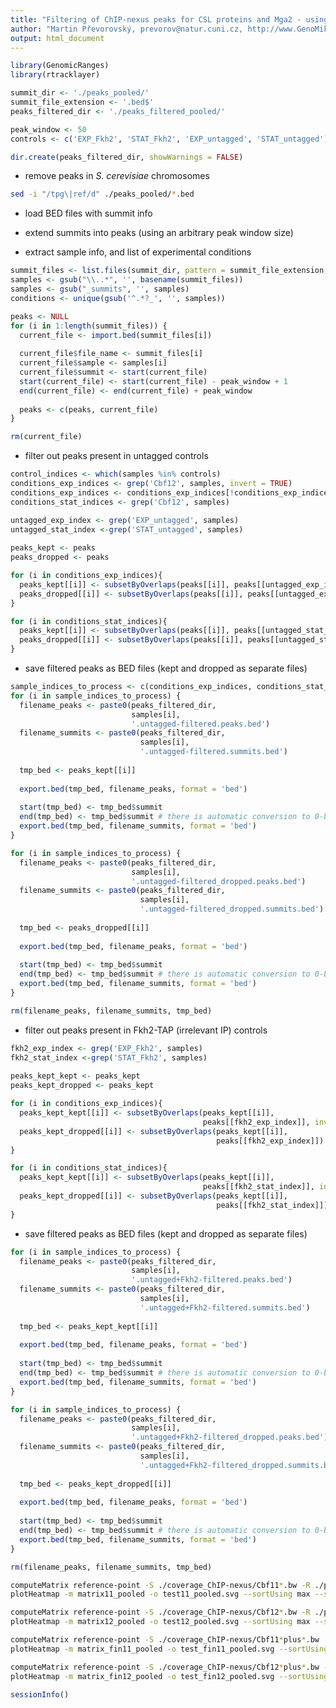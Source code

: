 ```yaml
---
title: "Filtering of ChIP-nexus peaks for CSL proteins and Mga2 - using peaks called from pooled replicate data"
author: "Martin Převorovský, prevorov@natur.cuni.cz, http://www.GenoMik.cz"
output: html_document
---
```


```r
library(GenomicRanges)
library(rtracklayer)

summit_dir <- './peaks_pooled/'
summit_file_extension <- '.bed$'
peaks_filtered_dir <- './peaks_filtered_pooled/'

peak_window <- 50
controls <- c('EXP_Fkh2', 'STAT_Fkh2', 'EXP_untagged', 'STAT_untagged')

dir.create(peaks_filtered_dir, showWarnings = FALSE)
```


* remove peaks in *S. cerevisiae* chromosomes

```bash
sed -i "/tpg\|ref/d" ./peaks_pooled/*.bed
```


* load BED files with summit info

* extend summits into peaks (using an arbitrary peak window size)

* extract sample info, and list of experimental conditions

```r
summit_files <- list.files(summit_dir, pattern = summit_file_extension, full.names = TRUE)
samples <- gsub("\\..*", '', basename(summit_files))
samples <- gsub("_summits", '', samples)
conditions <- unique(gsub('^.*?_', '', samples))

peaks <- NULL
for (i in 1:length(summit_files)) {
  current_file <- import.bed(summit_files[i])
  
  current_file$file_name <- summit_files[i]
  current_file$sample <- samples[i]
  current_file$summit <- start(current_file)
  start(current_file) <- start(current_file) - peak_window + 1
  end(current_file) <- end(current_file) + peak_window
  
  peaks <- c(peaks, current_file)
}

rm(current_file)
```

* filter out peaks present in untagged controls

```r
control_indices <- which(samples %in% controls)
conditions_exp_indices <- grep('Cbf12', samples, invert = TRUE)
conditions_exp_indices <- conditions_exp_indices[!conditions_exp_indices %in% control_indices]
conditions_stat_indices <- grep('Cbf12', samples)

untagged_exp_index <- grep('EXP_untagged', samples)
untagged_stat_index <-grep('STAT_untagged', samples) 
  
peaks_kept <- peaks
peaks_dropped <- peaks

for (i in conditions_exp_indices){
  peaks_kept[[i]] <- subsetByOverlaps(peaks[[i]], peaks[[untagged_exp_index]], invert = TRUE)
  peaks_dropped[[i]] <- subsetByOverlaps(peaks[[i]], peaks[[untagged_exp_index]])
}

for (i in conditions_stat_indices){
  peaks_kept[[i]] <- subsetByOverlaps(peaks[[i]], peaks[[untagged_stat_index]], invert = TRUE)
  peaks_dropped[[i]] <- subsetByOverlaps(peaks[[i]], peaks[[untagged_stat_index]])
}
```

* save filtered peaks as BED files (kept and dropped as separate files)

```r
sample_indices_to_process <- c(conditions_exp_indices, conditions_stat_indices)
for (i in sample_indices_to_process) {
  filename_peaks <- paste0(peaks_filtered_dir, 
                           samples[i], 
                           '.untagged-filtered.peaks.bed')
  filename_summits <- paste0(peaks_filtered_dir, 
                             samples[i], 
                             '.untagged-filtered.summits.bed')
  
  tmp_bed <- peaks_kept[[i]]
  
  export.bed(tmp_bed, filename_peaks, format = 'bed')
  
  start(tmp_bed) <- tmp_bed$summit
  end(tmp_bed) <- tmp_bed$summit # there is automatic conversion to 0-based [ ) intervals (ie, closed/open)
  export.bed(tmp_bed, filename_summits, format = 'bed')
}

for (i in sample_indices_to_process) {
  filename_peaks <- paste0(peaks_filtered_dir, 
                           samples[i], 
                           '.untagged-filtered_dropped.peaks.bed')
  filename_summits <- paste0(peaks_filtered_dir, 
                             samples[i], 
                             '.untagged-filtered_dropped.summits.bed')
  
  tmp_bed <- peaks_dropped[[i]]
  
  export.bed(tmp_bed, filename_peaks, format = 'bed')
  
  start(tmp_bed) <- tmp_bed$summit
  end(tmp_bed) <- tmp_bed$summit # there is automatic conversion to 0-based [ ) intervals (ie, closed/open)
  export.bed(tmp_bed, filename_summits, format = 'bed')
}

rm(filename_peaks, filename_summits, tmp_bed)
```

* filter out peaks present in Fkh2-TAP (irrelevant IP) controls

```r
fkh2_exp_index <- grep('EXP_Fkh2', samples)
fkh2_stat_index <-grep('STAT_Fkh2', samples) 
  
peaks_kept_kept <- peaks_kept
peaks_kept_dropped <- peaks_kept

for (i in conditions_exp_indices){
  peaks_kept_kept[[i]] <- subsetByOverlaps(peaks_kept[[i]], 
                                           peaks[[fkh2_exp_index]], invert = TRUE)
  peaks_kept_dropped[[i]] <- subsetByOverlaps(peaks_kept[[i]], 
                                              peaks[[fkh2_exp_index]])
}

for (i in conditions_stat_indices){
  peaks_kept_kept[[i]] <- subsetByOverlaps(peaks_kept[[i]], 
                                           peaks[[fkh2_stat_index]], invert = TRUE)
  peaks_kept_dropped[[i]] <- subsetByOverlaps(peaks_kept[[i]], 
                                              peaks[[fkh2_stat_index]])
}
```

* save filtered peaks as BED files (kept and dropped as separate files)

```r
for (i in sample_indices_to_process) {
  filename_peaks <- paste0(peaks_filtered_dir, 
                           samples[i], 
                           '.untagged+Fkh2-filtered.peaks.bed')
  filename_summits <- paste0(peaks_filtered_dir, 
                             samples[i], 
                             '.untagged+Fkh2-filtered.summits.bed')
  
  tmp_bed <- peaks_kept_kept[[i]]
  
  export.bed(tmp_bed, filename_peaks, format = 'bed')
  
  start(tmp_bed) <- tmp_bed$summit
  end(tmp_bed) <- tmp_bed$summit # there is automatic conversion to 0-based [ ) intervals (ie, closed/open)
  export.bed(tmp_bed, filename_summits, format = 'bed')
}

for (i in sample_indices_to_process) {
  filename_peaks <- paste0(peaks_filtered_dir, 
                           samples[i], 
                           '.untagged+Fkh2-filtered_dropped.peaks.bed')
  filename_summits <- paste0(peaks_filtered_dir, 
                             samples[i], 
                             '.untagged+Fkh2-filtered_dropped.summits.bed')
  
  tmp_bed <- peaks_kept_dropped[[i]]
  
  export.bed(tmp_bed, filename_peaks, format = 'bed')
  
  start(tmp_bed) <- tmp_bed$summit
  end(tmp_bed) <- tmp_bed$summit # there is automatic conversion to 0-based [ ) intervals (ie, closed/open)
  export.bed(tmp_bed, filename_summits, format = 'bed')
}

rm(filename_peaks, filename_summits, tmp_bed)
```




```bash
computeMatrix reference-point -S ./coverage_ChIP-nexus/Cbf11*.bw -R ./peaks_filtered_pooled/Cbf11.untagged*summits.bed -a 300 -b 300 -o matrix11_pooled
plotHeatmap -m matrix11_pooled -o test11_pooled.svg --sortUsing max --sortUsingSamples 6

computeMatrix reference-point -S ./coverage_ChIP-nexus/Cbf12*.bw -R ./peaks_filtered_pooled/Cbf12.untagged*summits.bed -a 300 -b 300 -o matrix12_pooled
plotHeatmap -m matrix12_pooled -o test12_pooled.svg --sortUsing max --sortUsingSamples 4
```

```bash
computeMatrix reference-point -S ./coverage_ChIP-nexus/Cbf11*plus*.bw ./coverage_ChIP-nexus/Mga2*plus*.bw -R ./peaks_filtered_pooled/Cbf11.untagged+Fkh2-filtered.summits.bed -a 400 -b 400 -o matrix_fin11_pooled
plotHeatmap -m matrix_fin11_pooled -o test_fin11_pooled.svg --sortUsing sum --sortUsingSamples 3 --missingDataColor red --colorMap Greys

computeMatrix reference-point -S ./coverage_ChIP-nexus/Cbf12*plus*.bw -R ./peaks_filtered_pooled/Cbf12.untagged+Fkh2-filtered.summits.bed -a 400 -b 400 -o matrix_fin12_pooled
plotHeatmap -m matrix_fin12_pooled -o test_fin12_pooled.svg --sortUsing sum --sortUsingSamples 2 --missingDataColor red --colorMap Greys 
```


```r
sessionInfo()
```